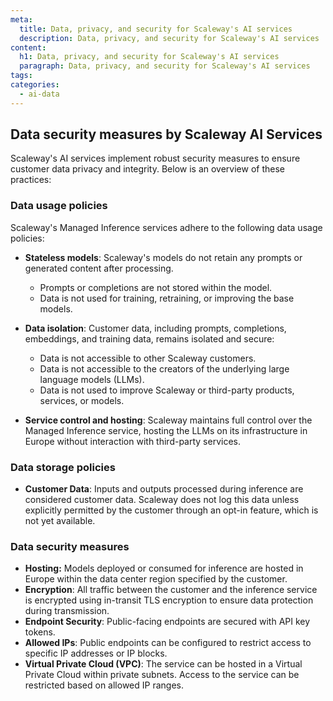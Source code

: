 ```yaml
---
meta:
  title: Data, privacy, and security for Scaleway's AI services
  description: Data, privacy, and security for Scaleway's AI services
content:
  h1: Data, privacy, and security for Scaleway's AI services
  paragraph: Data, privacy, and security for Scaleway's AI services
tags:
categories:
  - ai-data
---
```


## Data security measures by Scaleway AI Services

Scaleway's AI services implement robust security measures to ensure customer data privacy and integrity. Below is an overview of these practices:

### Data usage policies

Scaleway's Managed Inference services adhere to the following data usage policies:

- **Stateless models**: Scaleway's models do not retain any prompts or generated content after processing.
  - Prompts or completions are not stored within the model.
  - Data is not used for training, retraining, or improving the base models.

- **Data isolation**: Customer data, including prompts, completions, embeddings, and training data, remains isolated and secure:
  - Data is not accessible to other Scaleway customers.
  - Data is not accessible to the creators of the underlying large language models (LLMs).
  - Data is not used to improve Scaleway or third-party products, services, or models.

- **Service control and hosting**: Scaleway maintains full control over the Managed Inference service, hosting the LLMs on its infrastructure in Europe without interaction with third-party services.

### Data storage policies

- **Customer Data**: Inputs and outputs processed during inference are considered customer data. Scaleway does not log this data unless explicitly permitted by the customer through an opt-in feature, which is not yet available.

### Data security measures

- **Hosting:** Models deployed or consumed for inference are hosted in Europe within the data center region specified by the customer.
- **Encryption**: All traffic between the customer and the inference service is encrypted using in-transit TLS encryption to ensure data protection during transmission.
- **Endpoint Security**: Public-facing endpoints are secured with API key tokens.
- **Allowed IPs**: Public endpoints can be configured to restrict access to specific IP addresses or IP blocks.
- **Virtual Private Cloud (VPC)**: The service can be hosted in a Virtual Private Cloud within private subnets. Access to the service can be restricted based on allowed IP ranges.
